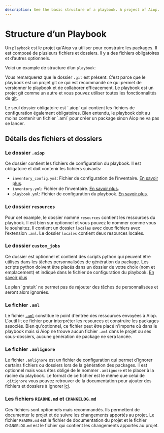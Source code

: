 ```yaml
---
description: See the basic structure of a playbook. A project of Aiop.
---
```


# Structure d’un Playbook

Un `playbook` est le projet qu’Aiop va utiliser pour construire les packages. Il est composé de plusieurs fichiers et dossiers. Il y a des fichiers obligatoires et d’autres optionnels.

Voici un example de structure d’un `playbook`:


<FileTree>
  <FileTree.Folder name="playbook" defaultOpen>
    <FileTree.Folder name=".git">
        <FileTree.File name="..." />
    </FileTree.Folder>
    <FileTree.Folder name=".aiop" defaultOpen>
        <FileTree.File name="inventory_config.yml" />
        <FileTree.File name="inventory.yml" />
        <FileTree.File name="playbook.yml" />
    </FileTree.Folder>
    <FileTree.Folder name="resources" defaultOpen>
        <FileTree.Folder name="locales" defaultOpen>
            <FileTree.File name="resource_locale_1.txt" />
            <FileTree.File name="resource_locale_2.md" />
        </FileTree.Folder>
        <FileTree.File name="resources_locales.aml" />
        <FileTree.File name="resources_distantes.aml" />
    </FileTree.Folder>
    <FileTree.Folder name="custom_jobs" defaultOpen>
        <FileTree.File name="snake_case_lint.py" />
        <FileTree.File name="apply_patch.py" />
    </FileTree.Folder>
    <FileTree.File name=".amlignore" />
    <FileTree.File name="README.md" />
    <FileTree.File name="CHANGELOG.md" />
  </FileTree.Folder>
</FileTree>

Vous remarquerez que le dossier `.git` est présent. C’est parce que le playbook est un projet git ce qui est recommandé ce qui permet de versionner le playbook et de collaborer efficacement. Le playbook est un projet git comme un autre et vous pouvez utiliser toutes les fonctionnalités de [git](/docs/vocabulary#git).


<Callout type="info" emoji="ℹ️">
  Le seul dossier obligatoire est `.aiop` qui contient les fichiers de configuration également obligatoires. Bien entendu, le playbook doit au moins contenir un fichier `.aml` pour créer un package sinon Aiop ne va pas se lancer.
</Callout>

## Détails des fichiers et dossiers

### Le dossier `.aiop`

Ce dossier contient les fichiers de configuration du playbook. Il est obligatoire et doit contenir les fichiers suivants:

- `inventory_config.yml`: Fichier de configuration de l’inventaire. [En savoir plus](/docs/configurations/playbook#inventaire).
- `inventory.yml`: Fichier de l’inventaire. [En savoir plus](/docs/configurations/playbook#inventaire).
- `playbook.yml`: Fichier de configuration du playbook. [En savoir plus](/docs/configurations/playbook#base).

### Le dossier `resources`

Pour cet example, le dossier nommé `resources` contient les ressources du playbook. Il est bien sur optionnel et vous pouvez le nommer comme vous le souhaitez. Il contient un dossier `locales` avec deux fichiers avec l’extension `.aml`. Le dossier `locales` contient deux resources locales.

### Le dossier `custom_jobs`

Ce dossier est optionnel et contient des scripts python qui peuvent être utilisés dans les tâches personnalisées de génération du package. Les scripts python doivent être placés dans un dossier de votre choix (nom et emplacement) et indiqué dans le fichier de configuration du playbook. [En savoir plus](/docs/configurations/playbook)

<Callout type="warning" emoji="⚠️">
  Le plan `gratuit` ne permet pas de rajouter des tâches de personnalisées et seront alors ignorées.
</Callout>

### Le fichier `.aml`


Le fichier [`.aml`](/docs/vocabulary#aml) constitue le point d'entrée des ressources envoyées à Aiop. L'outil lit ce fichier pour interpréter les resources et construire les packages associés. Bien qu'optionnel, ce fichier peut être placé n'importe où dans le playbook mais si Aiop ne trouve aucun fichier `.aml` dans le projet ou ses sous-dossiers, aucune génération de package ne sera lancée.

### Le fichier `.amlignore`

Le fichier `.amlignore` est un fichier de configuration qui permet d’ignorer certains fichiers ou dossiers lors de la génération des packages. Il est optionnel mais vous êtes obligé de le nommer `.amlignore` et le placer à la racine du playbook. Le format de ce fichier est le même que celui de `.gitignore` vous pouvez retrouver de la documentation pour ajouter des fichiers et dossiers à ignorer [ici](https://git-scm.com/docs/gitignore).

### Les fichiers `README.md` et `CHANGELOG.md`

Ces fichiers sont optionnels mais recommandés. Ils permettent de documenter le projet et de suivre les changements apportés au projet. Le fichier `README.md` est le fichier de documentation du projet et le fichier `CHANGELOG.md` est le fichier qui contient les changements apportés au projet.

